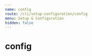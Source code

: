 ---
name: config
route: /cli/setup-configuration/config
menu: Setup & Configuration
hidden: false
---

# config

